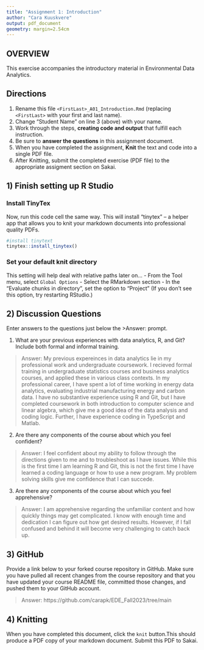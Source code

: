 ```yaml
---
title: "Assignment 1: Introduction"
author: "Cara Kuuskvere"
output: pdf_document
geometry: margin=2.54cm
---
```


## OVERVIEW

This exercise accompanies the introductory material in Environmental Data Analytics. 

## Directions
1.  Rename this file `<FirstLast>_A01_Introduction.Rmd` (replacing `<FirstLast>` with your first and last name).
2.  Change "Student Name" on line 3 (above) with your name.
3.  Work through the steps, **creating code and output** that fulfill each instruction.
4.  Be sure to **answer the questions** in this assignment document.
5.  When you have completed the assignment, **Knit** the text and code into a single PDF file.
6.  After Knitting, submit the completed exercise (PDF file) to the appropriate assigment section on Sakai.


## 1) Finish setting up R Studio

### Install TinyTex
Now, run this code cell the same way. This will install "tinytex" -- a helper app that allows you to knit your markdown documents into professional quality PDFs.
```r
#install tinytext
tinytex::install_tinytex()
```

### Set your default knit directory
This setting will help deal with relative paths later on...
 - From the Tool menu, select `Global Options`
 - Select the RMarkdown section
 - In the "Evaluate chunks in directory", set the option to "Project" (If you don't see this option, try restarting RStudio.)


## 2) Discussion Questions
Enter answers to the questions just below the >Answer: prompt.

1. What are your previous experiences with data analytics, R, and Git? Include both formal and informal training.

> Answer: My previous expereinces in data analytics lie in my professional work and undergraduate coursework. I recieved formal training in undergraduate statistics courses and business analytics courses, and applied these in various class contexts. In my professional career, I have spent a lot of time working in energy data analytics, evaluating industrial manufacturing energy and carbon data. I have no substantive experience using R and Git, but I have completed coursework in both introduction to computer science and linear algebra, which give me a good idea of the data analysis and coding logic. Further, I have experience coding in TypeScript and Matlab. 

2. Are there any components of the course about which you feel confident?

> Answer: I feel confident about my ability to follow through the directions given to me and to troubleshoot as I have issues. While this is the first time I am learning R and Git, this is not the first time I have learned a coding language or how to use a new program. My problem solving skills give me confidence that I can succede. 

3. Are there any components of the course about which you feel apprehensive?

> Answer: I am apprehensive regarding the unfamiliar content and how quickly things may get complicated. I know with enough time and dedication I can figure out how get desired results. However, if I fall confused and behind it will become very challenging to catch back up. 


## 3) GitHub

Provide a link below to your forked course repository in GitHub. Make sure you have pulled all recent changes from the course repository and that you have updated your course README file, committed those changes, and pushed them to your GitHub account. 

> Answer: https://github.com/carapk/EDE_Fall2023/tree/main

## 4) Knitting
When you have completed this document, click the `knit` button.This should produce a PDF copy of your markdown document. Submit this PDF to Sakai. 
